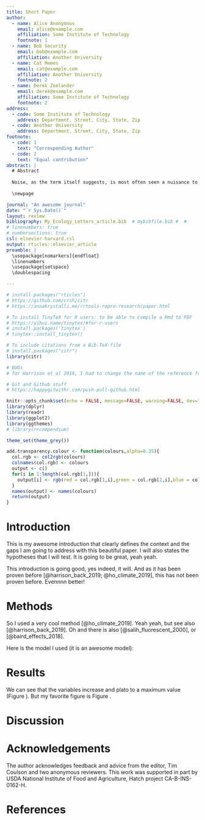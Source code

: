 ```yaml
---
title: Short Paper
author:
  - name: Alice Anonymous
    email: alice@example.com
    affiliation: Some Institute of Technology
    footnote: 1
  - name: Bob Security
    email: bob@example.com
    affiliation: Another University
  - name: Cat Memes
    email: cat@example.com
    affiliation: Another University
    footnote: 2
  - name: Derek Zoolander
    email: derek@example.com
    affiliation: Some Institute of Technology
    footnote: 2
address:
  - code: Some Institute of Technology
    address: Department, Street, City, State, Zip
  - code: Another University
    address: Department, Street, City, State, Zip
footnote:
  - code: 1
    text: "Corresponding Author"
  - code: 2
    text: "Equal contribution"
abstract: |
  # Abstract
  
  Noise, as the term itself suggests, is most often seen a nuisance to ecological insight, a inconvenient reality that must be acknowledged, a haystack that must be stripped away to reveal the processes of interest underneath. Yet despite this well-earned reputation, noise is often interesting in its own right: noise can induce novel phenomena that could not be understood from some underlying determinstic model alone.  Nor is all noise the same, and close examination of differences in frequency, color or magnitude can reveal insights that would otherwise be inaccessible.  Yet with each aspect of stochasticity leading to some new or unexpected behavior, the time is right to move beyond the familiar refrain of "everything is important" [@harrison_back_2019].  Stochastic phenomena can suggest new ways of inferring process from pattern, and thus spark more dialog between theory and empirical perspectives that best advances the field as a whole. I highlight a few compelling examples, while observing that the study of stochastic phenomena are only beginning to make this translation into empirical inference.  There are rich opportunities at this interface in the years ahead.  
  
  \newpage

journal: "An awesome journal"
date: "`r Sys.Date()`"
layout: review
bibliography: My_Ecology_Letters_article.bib  # mybibfile.bib #  #
# linenumbers: true
# numbersections: true
csl: elsevier-harvard.csl
output: rticles::elsevier_article
preamble: |
  \usepackage[nomarkers]{endfloat}
  \linenumbers
  \usepackage{setspace}
  \doublespacing

---
```


```r
# install.packages("rticles")
# https://github.com/crsh/citr
# https://annakrystalli.me/rrtools-repro-research/paper.html

# To install TinyTeX for R users: to be able to compile a Rmd to PDF
# https://yihui.name/tinytex/#for-r-users
# install.packages('tinytex')
# tinytex::install_tinytex()

# To include citations from a Bib-TeX-file
# install.packages("citr")
library(citr)
```

```r
# BUGs
# for Harrison et al 2019, I had to change the name of the reference from "harrison_back--back_2019" to "harrison_back_2019", reload the content of directory and restart the R session

# Git and Github stuff
# https://happygitwithr.com/push-pull-github.html
```


```r
knitr::opts_chunk$set(echo = FALSE, message=FALSE, warning=FALSE, dev="cairo_pdf", fig.width=7, fig.height=3.5)
library(dplyr)
library(readr)
library(ggplot2)
library(ggthemes)
# library(rrcompendium)

theme_set(theme_grey())

```

```r
add.transparency.colour <- function(colours,alpha=0.35){
  col.rgb <- col2rgb(colours)
  colnames(col.rgb) <- colours
  output <- c()
  for(i in 1:length(col.rgb[1,])){
    output[i] <- rgb(red = col.rgb[1,i],green = col.rgb[2,i],blue = col.rgb[3,i], maxColorValue = 255,alpha = alpha*255)
  }
  names(output) <- names(colours)
  return(output)
}
```

# Introduction

This is my awesome introduction that clearly defines the context and the gaps I am going to address with this beautiful paper. I will also states the hypotheses that I will test. It is going to be great, yeah yeah.

This introduction is going good, yes indeed, it will. And as it has been proven before [@harrison_back_2019; @ho_climate_2019], this has not been proven before. Evennnn better!

  \newpage

# Methods

So I used a very cool method [@ho_climate_2019]. Yeah yeah, but see also [@harrison_back_2019]. Oh and there is also [@salih_fluorescent_2000], or [@baird_effects_2018].

Here is the model I used (it is an awesome model):

\begin{align}
\frac{\mathrm{d} n}{\mathrm{d} t} = \underbrace{c n \left(1 - \frac{n}{N}\right)}_{\textrm{birth}} - \underbrace{e n}_{\textrm{death}}, \label{levins}
\end{align}

  \newpage

# Results


We can see that the variables increase and plato to a maximum value (Figure \ref{fig:figure1}). But my favorite figure is Figure \ref{fig:myfigure}.


# Discussion

# Acknowledgements

The author acknowledges feedback and advice from the editor,
Tim Coulson and two anonymous reviewers. This work was supported in
part by  USDA National Institute of Food and Agriculture, Hatch
project CA-B-INS-0162-H.

# References


\newpage

\begin{landscape}

```{r figure1, figure1, fig.cap="\\label{fig:figure1}Population dynamics from a Gillespie simulation of the Levins model with large (N=1000, panel A) and small (N=100, panel B) number of sites (blue) show relatively weaker effects of demographic noise in the bigger system. Models are otherwise identical, with e = 0.2 and c = 1 (code in appendix A). Theoretical predictions for mean and plus/minus one standard deviation shown in horizontal re dashed lines.", out.extra='angle=0', fig.align='center', fig.width=4.5, fig.height=3}
# create colour palette
colours <- ptol_pal()(2)

# load-data
data <- read_csv(here::here("Dataset_raw/gillespie.csv"), col_types = "cdiddd")  

# recode-data
data <- data %>% 
  mutate(system_size = recode(system_size, large = "A. 1000 total sites", small= "B. 100 total sites")) 

# plot-gillespie
data %>%
  ggplot(aes(x = time)) + 
  geom_hline(aes(yintercept = mean), lty=2, col=colours[2]) + 
  geom_hline(aes(yintercept = minus_sd), lty=2, col=colours[2]) + 
  geom_hline(aes(yintercept = plus_sd), lty=2, col=colours[2]) + 
  geom_line(aes(y = n), col=colours[1]) +
  facet_wrap(~system_size, scales = "free_y")
```

```{r myfigure, fig.cap="\\label{fig:myfigure}The is my figure. It is awesome. Plus it does not use ggplot, which is even better. It shows the level of happiness relatively to the amount of cheese people eat.", fig.width=4.5, fig.height=3}
colPts <- add.transparency.colour(colours = "grey60", alpha = 0.35)

df <- data.frame()
group.var <- c("never","once a month","every day")
for(i in 1:length(group.var)){
  happynesshere <- rnorm(n = 100, mean = 0, sd = 2) + i*3
  df.parthere <- cbind(rep(group.var[i],length(happynesshere)),happynesshere)
  df <- rbind(df,df.parthere)
}
names(df) <- c("Cheese_freq","happiness")
df$happiness <- as.numeric(as.character(df$happiness))
par(mar=c(4,4,0.5,0.5))
stripchart(x = happiness ~ Cheese_freq, data = df, vertical = T, method = "jitter", pch = 16, col =  colPts, cex = 1.5, las = 1)
par(new = T)
colHere <- add.transparency.colour(colours = "white", alpha = 0)
boxplot(happiness ~ Cheese_freq, data = df, horizontal = F, col = colHere, at =  1:length(levels(df$Cheese_freq)), add = T, outline = F, names = c("","",""), xaxt="n", yaxt = "n", boxwex=0.5)
mean.here <- tapply(df$happiness, df$Cheese_freq, mean)
points(y = mean.here, x = 1:length(mean.here), cex = 2, pch = 16)
```

\end{landscape}

